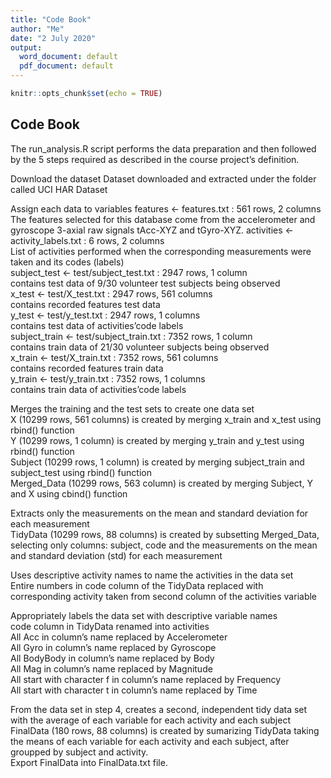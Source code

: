 ```yaml
---
title: "Code Book"
author: "Me"
date: "2 July 2020"
output:
  word_document: default
  pdf_document: default
---
```


```r
knitr::opts_chunk$set(echo = TRUE)
```

## Code Book

The run_analysis.R script performs the data preparation and then followed by the 5 steps required as described in the course project's definition.

Download the dataset
Dataset downloaded and extracted under the folder called UCI HAR Dataset

Assign each data to variables
features <- features.txt : 561 rows, 2 columns  
The features selected for this database come from the accelerometer and gyroscope 3-axial raw signals tAcc-XYZ and tGyro-XYZ.
activities <- activity_labels.txt : 6 rows, 2 columns  
List of activities performed when the corresponding measurements were taken and its codes (labels)  
subject_test <- test/subject_test.txt : 2947 rows, 1 column  
contains test data of 9/30 volunteer test subjects being observed  
x_test <- test/X_test.txt : 2947 rows, 561 columns  
contains recorded features test data  
y_test <- test/y_test.txt : 2947 rows, 1 columns  
contains test data of activities'code labels  
subject_train <- test/subject_train.txt : 7352 rows, 1 column  
contains train data of 21/30 volunteer subjects being observed  
x_train <- test/X_train.txt : 7352 rows, 561 columns  
contains recorded features train data  
y_train <- test/y_train.txt : 7352 rows, 1 columns  
contains train data of activities'code labels  

Merges the training and the test sets to create one data set  
X (10299 rows, 561 columns) is created by merging x_train and x_test using rbind() function  
Y (10299 rows, 1 column) is created by merging y_train and y_test using rbind() function  
Subject (10299 rows, 1 column) is created by merging subject_train and subject_test using rbind() function  
Merged_Data (10299 rows, 563 column) is created by merging Subject, Y and X using cbind() function  

Extracts only the measurements on the mean and standard deviation for each measurement  
TidyData (10299 rows, 88 columns) is created by subsetting Merged_Data, selecting only columns: subject, code and the measurements on the mean and standard deviation (std) for each measurement  

Uses descriptive activity names to name the activities in the data set  
Entire numbers in code column of the TidyData replaced with corresponding activity taken from second column of the activities variable

Appropriately labels the data set with descriptive variable names  
code column in TidyData renamed into activities  
All Acc in column's name replaced by Accelerometer  
All Gyro in column's name replaced by Gyroscope  
All BodyBody in column's name replaced by Body  
All Mag in column's name replaced by Magnitude  
All start with character f in column's name replaced by Frequency  
All start with character t in column's name replaced by Time  
  
From the data set in step 4, creates a second, independent tidy data set with the average of each variable for each   activity and each subject  
FinalData (180 rows, 88 columns) is created by sumarizing TidyData taking the means of each variable for each activity and each subject, after groupped by subject and activity.  
Export FinalData into FinalData.txt file.  